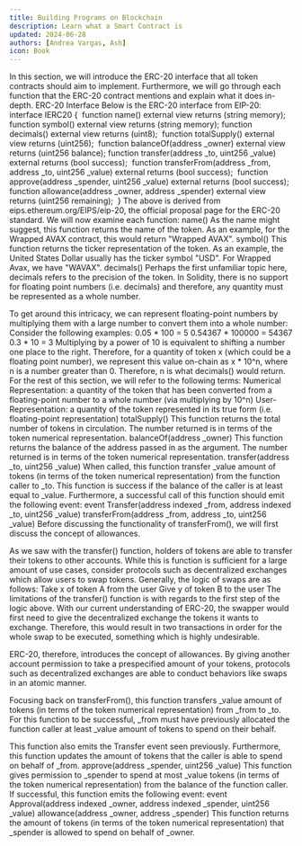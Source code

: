 ```yaml
---
title: Building Programs on Blockchain
description: Learn what a Smart Contract is
updated: 2024-06-28
authors: [Andrea Vargas, Ash]
icon: Book
---
```

In this section, we will introduce the ERC-20 interface that all token contracts should aim to implement. Furthermore, we will go through each function that the ERC-20 contract mentions and explain what it does in-depth.
ERC-20 Interface
Below is the ERC-20 interface from EIP-20:
interface IERC20 {
​
    function name() external view returns (string memory);
​
    function symbol() external view returns (string memory);
​
    function decimals() external view returns (uint8);
​
    function totalSupply() external view returns (uint256);
​
    function balanceOf(address _owner) external view returns (uint256 balance);
​
    function transfer(address _to, uint256 _value) external returns (bool success);
​
    function transferFrom(address _from, address _to, uint256 _value) external returns (bool success);
​
    function approve(address _spender, uint256 _value) external returns (bool success);
​
    function allowance(address _owner, address _spender) external view returns (uint256 remaining);
​
}
The above is derived from eips.ethereum.org/EIPS/eip-20, the official proposal page for the ERC-20 standard. We will now examine each function:
name()
As the name might suggest, this function returns the name of the token. As an example, for the Wrapped AVAX contract, this would return "Wrapped AVAX".
symbol()
This function returns the ticker representation of the token. As an example, the United States Dollar usually has the ticker symbol "USD".  For Wrapped Avax, we have "WAVAX".
decimals()
Perhaps the first unfamiliar topic here, decimals refers to the precision of the token. In Solidity, there is no support for floating point numbers (i.e. decimals) and therefore, any quantity must be represented as a whole number. 

To get around this intricacy, we can represent floating-point numbers by multiplying them with a large number to convert them into a whole number: Consider the following examples:
0.05 * 100 = 5
0.54367 * 100000 = 54367
0.3 * 10 = 3
Multiplying by a power of 10 is equivalent to shifting a number one place to the right. Therefore, for a quantity of token x (which could be a floating point number), we represent this value on-chain as x * 10^n, where n is a number greater than 0. Therefore, n is what decimals() would return.
For the rest of this section, we will refer to the following terms:
Numerical Representation: a quantity of the token that has been converted from a floating-point number to a whole number (via multiplying by 10^n)
User-Representation: a quantity of the token represented in its true form (i.e. floating-point representation)
totalSupply()
This function returns the total number of tokens in circulation. The number returned is in terms of the token numerical representation.
balanceOf(address _owner)
This function returns the balance of the address passed in as the argument. The number returned is in terms of the token numerical representation.
transfer(address _to, uint256 _value)
When called, this function transfer _value amount of tokens (in terms of the token numerical representation) from the function caller to _to. This function is success if the balance of the caller is at least equal to _value. Furthermore, a successful call of this function should emit the following event:
event Transfer(address indexed _from, address indexed _to, uint256 _value)
transferFrom(address _from, address _to, uint256 _value)
Before discussing the functionality of transferFrom(), we will first discuss the concept of allowances.

As we saw with the transfer() function, holders of tokens are able to transfer their tokens to other accounts. While this is function is sufficient for a large amount of use cases, consider protocols such as decentralized exchanges which allow users to swap tokens. Generally, the logic of swaps are as follows:
Take x of token A from the user
Give y of token B to the user
The limitations of the transfer() function is with regards to the first step of the logic above. With our current understanding of ERC-20, the swapper would first need to give the decentralized exchange the tokens it wants to exchange. Therefore, this would result in two transactions in order for the whole swap to be executed, something which is highly undesirable. 

ERC-20, therefore, introduces the concept of allowances. By giving another account permission to take a prespecified amount of your tokens, protocols such as decentralized exchanges are able to conduct behaviors like swaps in an atomic manner. 

Focusing back on transferFrom(), this function transfers _value amount of tokens (in terms of the token numerical representation) from _from to _to. For this function to be successful, _from must have previously allocated the function caller at least _value amount of tokens to spend on their behalf.

This function also emits the Transfer event seen previously. Furthermore, this function updates the amount of tokens that the caller is able to spend on behalf of _from.
approve(address _spender, uint256 _value)
This function gives permission to _spender to spend at most _value tokens (in terms of the token numerical representation) from the balance of the function caller. If successful, this function emits the following event:
event Approval(address indexed _owner, address indexed _spender, uint256 _value)
allowance(address _owner, address _spender)
This function returns the amount of tokens (in terms of the token numerical representation) that _spender is allowed to spend on behalf of _owner.